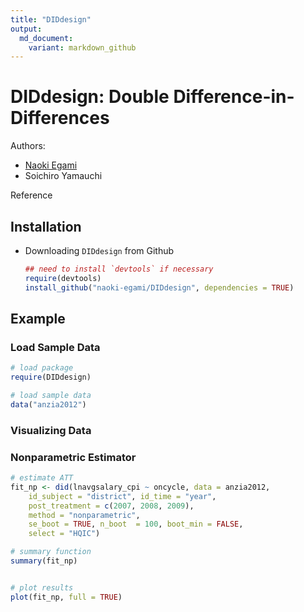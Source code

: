 ```yaml
---
title: "DIDdesign"
output: 
  md_document:
    variant: markdown_github
---
```


# DIDdesign: Double Difference-in-Differences 

Authors: 

- [Naoki Egami](https://scholar.princeton.edu/negami/home)
- Soichiro Yamauchi


Reference 

## Installation

- Downloading `DIDdesign` from Github

	```r
	## need to install `devtools` if necessary
	require(devtools)
	install_github("naoki-egami/DIDdesign", dependencies = TRUE)
	```


## Example

### Load Sample Data 


```r
# load package 
require(DIDdesign)

# load sample data 
data("anzia2012")

```


### Visualizing Data


### Nonparametric Estimator 


```r
# estimate ATT 
fit_np <- did(lnavgsalary_cpi ~ oncycle, data = anzia2012,
	id_subject = "district", id_time = "year",
	post_treatment = c(2007, 2008, 2009),
	method = "nonparametric",
	se_boot = TRUE, n_boot  = 100, boot_min = FALSE,
	select = "HQIC")

# summary function 
summary(fit_np)


# plot results 
plot(fit_np, full = TRUE)
```
